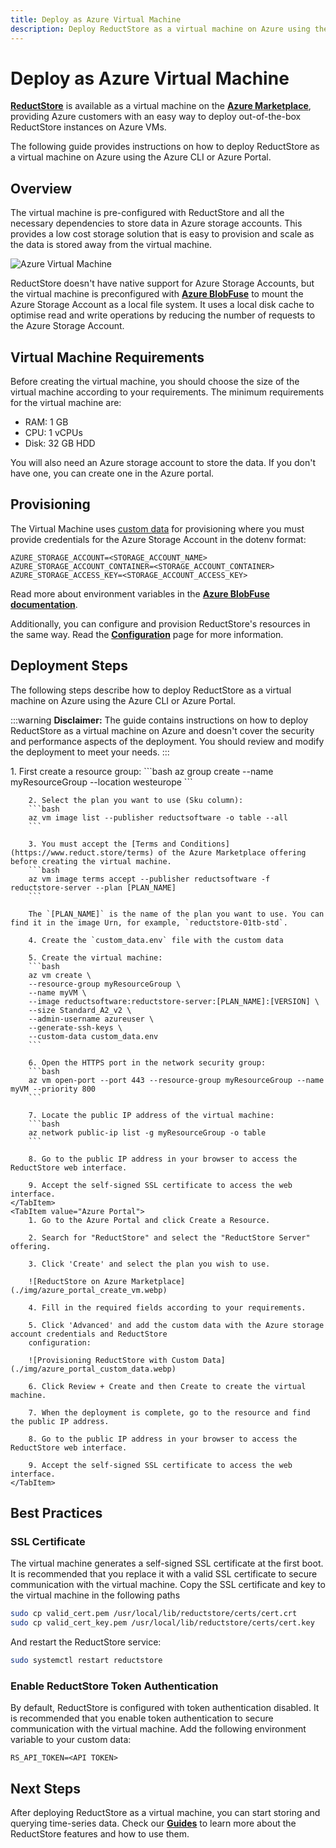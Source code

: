 ```yaml
---
title: Deploy as Azure Virtual Machine
description: Deploy ReductStore as a virtual machine on Azure using the Azure Marketplace.
---
```



# Deploy as Azure Virtual Machine

<head>
    <link rel="canonical" href="https://www.reduct.store/docs/integration/azure-vm"/>
</head>

**[ReductStore](https://www.reduct.store)** is available as a virtual machine on the **[Azure Marketplace](https://azuremarketplace.microsoft.com/en/marketplace/apps/reductsoftware.reductstore-server)**,
providing Azure customers with an easy way to deploy out-of-the-box ReductStore instances on Azure VMs.

The following guide provides instructions on how to deploy ReductStore as a virtual machine on Azure using the Azure CLI or Azure Portal.

## Overview

The virtual machine is pre-configured with ReductStore and all the necessary dependencies to store data in Azure storage accounts.
This provides a low cost storage solution that is easy to provision and scale as the data is stored away from the virtual machine.

![Azure Virtual Machine](./img/azure_vm_diagram.svg)

ReductStore doesn't have native support for Azure Storage Accounts, but the virtual machine is preconfigured with **[Azure BlobFuse](https://learn.microsoft.com/en-us/azure/storage/blobs/blobfuse2-what-is)** to mount the Azure Storage Account as a local file system.
It uses a local disk cache to optimise read and write operations by reducing the number of requests to the Azure Storage Account.

## Virtual Machine Requirements

Before creating the virtual machine, you should choose the size of the virtual machine according to your requirements.
The minimum requirements for the virtual machine are:

* RAM: 1 GB
* CPU: 1 vCPUs
* Disk: 32 GB HDD

You will also need an Azure storage account to store the data. If you don't have one, you can create one in the Azure portal.

## Provisioning

The Virtual Machine uses [custom data](https://learn.microsoft.com/en-us/azure/virtual-machines/custom-data) for provisioning where you must provide credentials for the Azure Storage Account in
the dotenv format:

```dotenv
AZURE_STORAGE_ACCOUNT=<STORAGE_ACCOUNT_NAME>
AZURE_STORAGE_ACCOUNT_CONTAINER=<STORAGE_ACCOUNT_CONTAINER>
AZURE_STORAGE_ACCESS_KEY=<STORAGE_ACCOUNT_ACCESS_KEY>
```

Read more about environment variables in the **[Azure BlobFuse documentation](https://github.com/Azure/azure-storage-fuse?tab=readme-ov-file#environment-variables)**.

Additionally, you can configure and provision ReductStore's resources in the same way. Read the **[Configuration](/docs/configuration.mdx)** page for more information.

## Deployment Steps

The following steps describe how to deploy ReductStore as a virtual machine on Azure using the Azure CLI or Azure Portal.

:::warning
**Disclaimer:** The guide contains instructions on how to deploy ReductStore as a virtual machine on Azure and doesn't cover the security and performance aspects of the deployment. You should review and modify the deployment to meet your needs.
:::

<Tabs>
    <TabItem value="Azure CLI">
        1. First create a resource group:
        ```bash
        az group create --name myResourceGroup --location westeurope
        ```

        2. Select the plan you want to use (Sku column):
        ```bash
        az vm image list --publisher reductsoftware -o table --all
        ```

        3. You must accept the [Terms and Conditions](https://www.reduct.store/terms) of the Azure Marketplace offering before creating the virtual machine.
        ```bash
        az vm image terms accept --publisher reductsoftware -f reductstore-server --plan [PLAN_NAME]
        ```

        The `[PLAN_NAME]` is the name of the plan you want to use. You can find it in the image Urn, for example, `reductstore-01tb-std`.

        4. Create the `custom_data.env` file with the custom data

        5. Create the virtual machine:
        ```bash
        az vm create \
        --resource-group myResourceGroup \
        --name myVM \
        --image reductsoftware:reductstore-server:[PLAN_NAME]:[VERSION] \
        --size Standard_A2_v2 \
        --admin-username azureuser \
        --generate-ssh-keys \
        --custom-data custom_data.env
        ```

        6. Open the HTTPS port in the network security group:
        ```bash
        az vm open-port --port 443 --resource-group myResourceGroup --name myVM --priority 800
        ```

        7. Locate the public IP address of the virtual machine:
        ```bash
        az network public-ip list -g myResourceGroup -o table
        ```

        8. Go to the public IP address in your browser to access the ReductStore web interface.

        9. Accept the self-signed SSL certificate to access the web interface.
    </TabItem>
    <TabItem value="Azure Portal">
        1. Go to the Azure Portal and click Create a Resource.

        2. Search for "ReductStore" and select the "ReductStore Server" offering.

        3. Click 'Create' and select the plan you wish to use.

        ![ReductStore on Azure Marketplace](./img/azure_portal_create_vm.webp)

        4. Fill in the required fields according to your requirements.

        5. Click 'Advanced' and add the custom data with the Azure storage account credentials and ReductStore
        configuration:

        ![Provisioning ReductStore with Custom Data](./img/azure_portal_custom_data.webp)

        6. Click Review + Create and then Create to create the virtual machine.

        7. When the deployment is complete, go to the resource and find the public IP address.

        8. Go to the public IP address in your browser to access the ReductStore web interface.

        9. Accept the self-signed SSL certificate to access the web interface.
    </TabItem>
</Tabs>


## Best Practices

### SSL Certificate

The virtual machine generates a self-signed SSL certificate at the first boot. It is recommended that you replace it with a valid SSL certificate to secure communication with the virtual machine.
Copy the SSL certificate and key to the virtual machine in the following paths

```bash
sudo cp valid_cert.pem /usr/local/lib/reductstore/certs/cert.crt
sudo cp valid_cert_key.pem /usr/local/lib/reductstore/certs/cert.key
```

And restart the ReductStore service:

```bash
sudo systemctl restart reductstore
```

### Enable ReductStore Token Authentication

By default, ReductStore is configured with token authentication disabled. It is recommended that you enable token authentication to secure communication with the virtual machine.
Add the following environment variable to your custom data:

```dotenv
RS_API_TOKEN=<API TOKEN>
```

## Next Steps

After deploying ReductStore as a virtual machine, you can start storing and querying time-series data. Check our **[Guides](/docs/guides/index.mdx)** to learn more about the ReductStore features and how to use them.